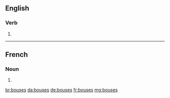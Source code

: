 ==English==

===Verb===
{{head|en|verb form}}

# {{en-third-person singular of|bouse}}

----

==French==

===Noun===
{{head|fr|noun plural form|g=?}}

# {{plural of|bouse|lang=fr}}

[[br:bouses]]
[[da:bouses]]
[[de:bouses]]
[[fr:bouses]]
[[mg:bouses]]